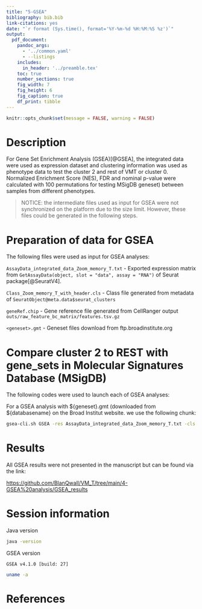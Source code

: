 ```yaml
---
title: "5-GSEA"
bibliography: bib.bib
link-citations: yes
date: "`r format (Sys.time(), format='%Y-%m-%d %H:%M:%S %z')`"
output: 
  pdf_document:
    pandoc_args: 
      - '../common.yaml'
      - --listings
    includes: 
      in_header: '../preamble.tex'
    toc: true
    number_sections: true
    fig_width: 7
    fig_height: 6
    fig_caption: true
    df_print: tibble
---
```


```r
knitr::opts_chunk$set(message = FALSE, warning = FALSE)
```


\newpage

# Description

For Gene Set Enrichment Analysis (GSEA)[@GSEA], the integrated data were used as expression dataset and clustering information was used as phenotype data to test the cluster 2 and rest of VMT or cluster 0. Normalized Enrichment Score (NES), FDR and nominal p-value were calculated with 100 permutations for testing MSigDB geneset) between samples from different phenotypes. 

> NOTICE: the intermediate files used as input for GSEA were not synchronized on the platform due to the size limit. However, these files could be generated in the following steps. 


# Preparation of data for GSEA

The following files were used as input for GSEA analyses: 

`AssayData_integrated_data_Zoom_memory_T.txt` - Exported expression matrix from `GetAssayData(object, slot = "data", assay = "RNA")` of Seurat package[@SeuratV4]. 

`Class_Zoom_memory_T_with_header.cls` - Class file generated from metadata of `SeuratObject@meta.data$seurat_clusters`

`geneRef.chip` - Gene reference file generated from CellRanger output `outs/raw_feature_bc_matrix/features.tsv.gz`

`<geneset>.gmt` - Geneset files download from ftp.broadinstitute.org


# Compare cluster 2 to REST with gene_sets in Molecular Signatures Database (MSigDB)

The following codes were used to launch each of GSEA analyses:

For a GSEA analysis with ${geneset}.gmt (downloaded from ${databasename} on the Broad Institut website. we use the following chunk: 

```bash
gsea-cli.sh GSEA -res AssayData_integrated_data_Zoom_memory_T.txt -cls Class_Zoom_memory_T_with_header.cls#2_versus_REST -gmx ftp.broadinstitute.org://pub/gsea/gene_sets/${geneset}.gmt -collapse Collapse -mode Max_probe -norm meandiv -nperm 100 -permute phenotype -rnd_type no_balance -scoring_scheme weighted -rpt_label ZoomVT_Cluster2_vs_REST_${databasename} -metric Signal2Noise -sort real -order descending -chip geneRef.chip -create_gcts false -create_svgs false -include_only_symbols true -make_sets true -median false -num 100 -plot_top_x 20 -rnd_seed timestamp -save_rnd_lists false -set_max 500 -set_min 15 -zip_report false -out GSEA_results
```


# Results

All GSEA results were not presented in the manuscript but can be found via the link:

[https://github.com/BlanQwall/VM_T/tree/main/4-GSEA%20analysis/GSEA_results](https://github.com/BlanQwall/VM_T/tree/main/4-GSEA%20analysis/GSEA_results) 

# Session information 

Java version

```bash
java -version
```

GSEA version
```
GSEA v4.1.0 [build: 27]
```

```bash
uname -a
```


# References

